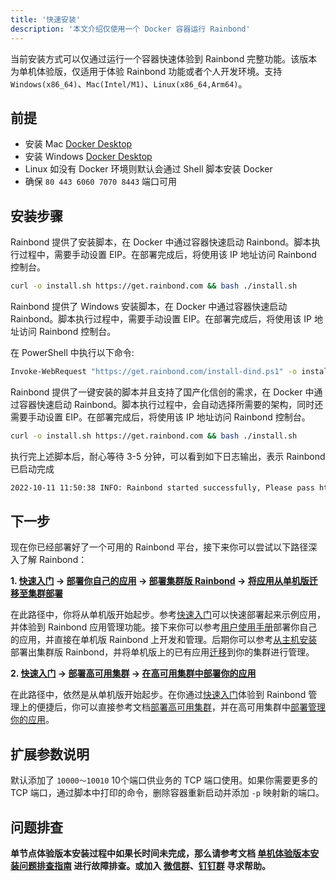 ```yaml
---
title: '快速安装'
description: '本文介绍仅使用一个 Docker 容器运行 Rainbond'
---
```



当前安装方式可以仅通过运行一个容器快速体验到 Rainbond 完整功能。该版本为单机体验版，仅适用于体验 Rainbond 功能或者个人开发环境。支持 `Windows(x86_64)`、`Mac(Intel/M1)`、`Linux(x86_64,Arm64)`。
## 前提

* 安装 Mac [Docker Desktop](https://docs.docker.com/desktop/release-notes/#docker-desktop)
* 安装 Windows [Docker Desktop](https://docs.docker.com/desktop/windows/install/)
* Linux 如没有 Docker 环境则默认会通过 Shell 脚本安装 Docker
* 确保 `80 443 6060 7070 8443` 端口可用

## 安装步骤

<Tabs groupId="install">
  <TabItem value="Linux & Mac" label="Linux & Mac" default>

Rainbond 提供了安装脚本，在 Docker 中通过容器快速启动 Rainbond。脚本执行过程中，需要手动设置 EIP。在部署完成后，将使用该 IP 地址访问 Rainbond 控制台。

```bash
curl -o install.sh https://get.rainbond.com && bash ./install.sh
```

  </TabItem>

  <TabItem value="Windows" label="Windows">

Rainbond 提供了 Windows 安装脚本，在 Docker 中通过容器快速启动 Rainbond。脚本执行过程中，需要手动设置 EIP。在部署完成后，将使用该 IP 地址访问 Rainbond 控制台。

在 PowerShell 中执行以下命令:

```bash
Invoke-WebRequest "https://get.rainbond.com/install-dind.ps1" -o install-dind.ps1 ; .\install-dind.ps1
```

  </TabItem>
  <TabItem value="信创" label="信创" default>

Rainbond 提供了一键安装的脚本并且支持了国产化信创的需求，在 Docker 中通过容器快速启动 Rainbond。脚本执行过程中，会自动选择所需要的架构，同时还需要手动设置 EIP。在部署完成后，将使用该 IP 地址访问 Rainbond 控制台。

```bash
curl -o install.sh https://get.rainbond.com && bash ./install.sh
```

  </TabItem>
</Tabs>

执行完上述脚本后，耐心等待 3-5 分钟，可以看到如下日志输出，表示 Rainbond 已启动完成

```bash
2022-10-11 11:50:38 INFO: Rainbond started successfully, Please pass http://$EIP:7070 Access Rainbond
```

## 下一步

现在你已经部署好了一个可用的 Rainbond 平台，接下来你可以尝试以下路径深入了解 Rainbond：

**1. [快速入门](/docs/quick-start/getting-started/) -> [部署你自己的应用](/docs/use-manual/) -> [部署集群版 Rainbond](/docs/installation/install-with-ui/#从主机开始安装) -> [将应用从单机版迁移至集群部署](/docs/ops-guide/migrate-app)**

在此路径中，你将从单机版开始起步。参考[快速入门](/docs/quick-start/getting-started/)可以快速部署起来示例应用，并体验到 Rainbond 应用管理功能。接下来你可以参考[用户使用手册](/docs/use-manual/)部署你自己的应用，并直接在单机版 Rainbond 上开发和管理。后期你可以参考[从主机安装](/docs/installation/install-with-ui/#从主机开始安装)部署出集群版 Rainbond，并将单机版上的已有应用[迁移](/docs/ops-guide/migrate-app)到你的集群进行管理。

**2. [快速入门](/docs/quick-start/getting-started/) -> [部署高可用集群](/docs/installation/install-with-ui/ha) -> [在高可用集群中部署你的应用](/docs/use-manual/)**

在此路径中，依然是从单机版开始起步。在你通过[快速入门](/docs/quick-start/getting-started/)体验到 Rainbond 管理上的便捷后，你可以直接参考文档[部署高可用集群](/docs/installation/install-with-ui/ha)，并在高可用集群中[部署管理你的应用](/docs/use-manual/)。

## 扩展参数说明

默认添加了 `10000～10010` 10个端口供业务的 TCP 端口使用。如果你需要更多的 TCP 端口，通过脚本中打印的命令，删除容器重新启动并添加 `-p` 映射新的端口。

## 问题排查

**单节点体验版本安装过程中如果长时间未完成，那么请参考文档 [单机体验版本安装问题排查指南](/docs/troubleshooting/installation/dind) 进行故障排查。或加入 [微信群](/community/support#微信群)、[钉钉群](/community/support#钉钉群) 寻求帮助。**

